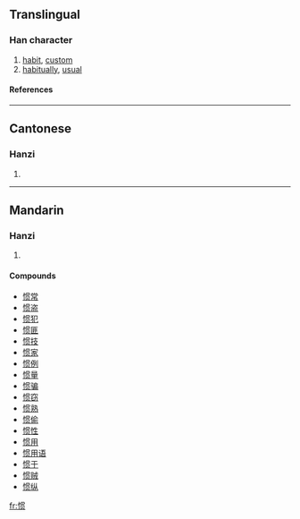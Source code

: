 {{see|慣}}

==Translingual==
===Han character===
{{Han char|rn=61|rad=心|as=08|sn=11|four=|canj=心田十人 (PWJO)}}
# [[habit]], [[custom]]
# [[habitually]], [[usual]]
====References====
{{Han ref|kx=0392.181|hdz=42320.030|uh=60EF|ud=24815}}
----
==Cantonese==
===Hanzi===
{{yue-hanzi|jyut=|y=gwaan3}}
# {{defn|Cantonese}}
----
==Mandarin==
===Hanzi===
{{cmn-hanzi|tra=慣|pin=[[guàn]] ([[guan4]])|wg=kuan<sup>4</sup>}}
# {{defn|Mandarin}}

====Compounds====
*[[惯常]]
*[[惯盗]]
*[[惯犯]]
*[[惯匪]]
*[[惯技]]
*[[惯家]]
*[[惯例]]
*[[惯量]]
*[[惯骗]]
*[[惯窃]]
*[[惯熟]]
*[[惯偷]]
*[[惯性]]
*[[惯用]]
*[[惯用语]]
*[[惯于]]
*[[惯贼]]
*[[惯纵]]

[[fr:惯]]